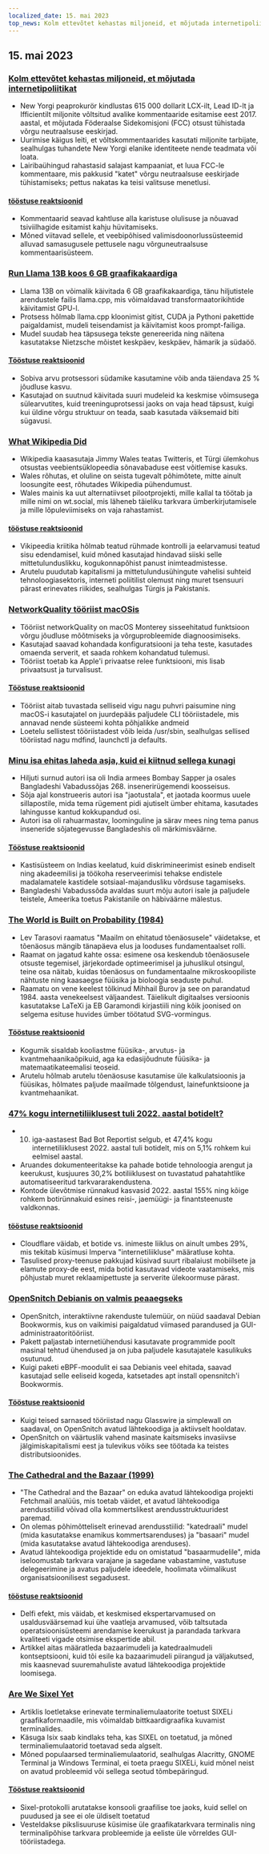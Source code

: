 ```yaml
---
localized_date: 15. mai 2023
top_news: Kolm ettevõtet kehastas miljoneid, et mõjutada internetipoliitikat
---
```




<CallToAction />

<Steps>

## 15. mai 2023

### [Kolm ettevõtet kehastas miljoneid, et mõjutada internetipoliitikat](https://ag.ny.gov/press-release/2023/attorney-general-james-secures-615000-companies-supplied-fake-comments-influence)

- New Yorgi peaprokurör kindlustas 615 000 dollarit LCX-ilt, Lead ID-lt ja Ifficientilt miljonite võltsitud avalike kommentaaride esitamise eest 2017. aastal, et mõjutada Föderaalse Sidekomisjoni (FCC) otsust tühistada võrgu neutraalsuse eeskirjad.
- Uurimise käigus leiti, et võltskommentaarides kasutati miljonite tarbijate, sealhulgas tuhandete New Yorgi elanike identiteete nende teadmata või loata.
- Lairibaühingud rahastasid salajast kampaaniat, et luua FCC-le kommentaare, mis pakkusid "katet" võrgu neutraalsuse eeskirjade tühistamiseks; pettus nakatas ka teisi valitsuse menetlusi.

#### [tööstuse reaktsioonid](http://news.ycombinator.com/item?id=35934504)

- Kommentaarid seavad kahtluse alla karistuse olulisuse ja nõuavad tsiviilhagide esitamist kahju hüvitamiseks.
- Mõned viitavad sellele, et veebipõhised valimisdoonorlussüsteemid alluvad samasugusele pettusele nagu võrguneutraalsuse kommentaarisüsteem.

### [Run Llama 13B koos 6 GB graafikakaardiga](https://gist.github.com/rain-1/8cc12b4b334052a21af8029aa9c4fafc)

- Llama 13B on võimalik käivitada 6 GB graafikakaardiga, tänu hiljutistele arendustele failis llama.cpp, mis võimaldavad transformaatorikihtide käivitamist GPU-l.
- Protsess hõlmab llama.cpp kloonimist gitist, CUDA ja Pythoni pakettide paigaldamist, mudeli teisendamist ja käivitamist koos prompt-failiga.
- Mudel suudab hea täpsusega tekste genereerida ning näitena kasutatakse Nietzsche mõistet keskpäev, keskpäev, hämarik ja südaöö.

#### [Tööstuse reaktsioonid](http://news.ycombinator.com/item?id=35937505)

- Sobiva arvu protsessori südamike kasutamine võib anda täiendava 25 % jõudluse kasvu.
- Kasutajad on suutnud käivitada suuri mudeleid ka keskmise võimsusega sülearvutites, kuid treeninguprotsessi jaoks on vaja head täpsust, kuigi kui üldine võrgu struktuur on teada, saab kasutada väiksemaid biti sügavusi.

### [What Wikipedia Did](https://twitter.com/jimmy_wales/status/1657494022741426180)

- Wikipedia kaasasutaja Jimmy Wales teatas Twitteris, et Türgi ülemkohus otsustas veebientsüklopeedia sõnavabaduse eest võitlemise kasuks.
- Wales rõhutas, et oluline on seista tugevalt põhimõtete, mitte ainult loosungite eest, rõhutades Wikipedia pühendumust.
- Wales mainis ka uut alternatiivset pilootprojekti, mille kallal ta töötab ja mille nimi on wt.social, mis läheneb täieliku tarkvara ümberkirjutamisele ja mille lõpuleviimiseks on vaja rahastamist.

#### [tööstuse reaktsioonid](http://news.ycombinator.com/item?id=35935714)

- Vikipeedia kriitika hõlmab teatud rühmade kontrolli ja eelarvamusi teatud sisu edendamisel, kuid mõned kasutajad hindavad siiski selle mittetulunduslikku, kogukonnapõhist panust inimteadmistesse.
- Arutelu puudutab kapitalismi ja mittetulundusühingute vahelisi suhteid tehnoloogiasektoris, interneti poliitilist olemust ning muret tsensuuri pärast erinevates riikides, sealhulgas Türgis ja Pakistanis.

### [NetworkQuality tööriist macOSis](https://cyberhost.uk/the-hidden-macos-speedtest-tool-networkquality/)

- Tööriist networkQuality on macOS Monterey sisseehitatud funktsioon võrgu jõudluse mõõtmiseks ja võrguprobleemide diagnoosimiseks.
- Kasutajad saavad kohandada konfiguratsiooni ja teha teste, kasutades omaenda serverit, et saada rohkem kohandatud tulemusi.
- Tööriist toetab ka Apple'i privaatse relee funktsiooni, mis lisab privaatsust ja turvalisust.

#### [Tööstuse reaktsioonid](http://news.ycombinator.com/item?id=35936999)

- Tööriist aitab tuvastada selliseid vigu nagu puhvri paisumine ning macOS-i kasutajatel on juurdepääs paljudele CLI tööriistadele, mis annavad nende süsteemi kohta põhjalikke andmeid
- Loetelu sellistest tööriistadest võib leida /usr/sbin, sealhulgas sellised tööriistad nagu mdfind, launchctl ja defaults.

### [Minu isa ehitas laheda asja, kuid ei kiitnud sellega kunagi](https://robotsinplainenglish.com/e/2023-04-23-aaba-obit.html)

- Hiljuti surnud autori isa oli India armees Bombay Sapper ja osales Bangladeshi Vabadussõjas 268. insenerirügemendi koosseisus.
- Sõja ajal konstrueeris autori isa "jaotustala", et jaotada koormus uuele sillapostile, mida tema rügement pidi ajutiselt ümber ehitama, kasutades lahingusse kantud kokkupandud osi.
- Autori isa oli rahuarmastav, loominguline ja särav mees ning tema panus inseneride sõjategevusse Bangladeshis oli märkimisväärne.

#### [Tööstuse reaktsioonid](http://news.ycombinator.com/item?id=35934903)

- Kastisüsteem on Indias keelatud, kuid diskrimineerimist esineb endiselt ning akadeemilisi ja töökoha reserveerimisi tehakse endistele madalamatele kastidele sotsiaal-majandusliku võrdsuse tagamiseks.
- Bangladeshi Vabadussõda avaldas suurt mõju autori isale ja paljudele teistele, Ameerika toetus Pakistanile on häbiväärne mälestus.

### [The World is Built on Probability (1984)](https://archive.org/details/lev-tarasov-the-world-is-built-on-probability-mir-2023)

- Lev Tarasovi raamatus "Maailm on ehitatud tõenäosusele" väidetakse, et tõenäosus mängib tänapäeva elus ja looduses fundamentaalset rolli.
- Raamat on jagatud kahte ossa: esimene osa keskendub tõenäosusele otsuste tegemisel, järjekordade optimeerimisel ja juhuslikul otsingul, teine osa näitab, kuidas tõenäosus on fundamentaalne mikroskoopiliste nähtuste ning kaasaegse füüsika ja bioloogia seaduste puhul.
- Raamatu on vene keelest tõlkinud Mihhail Burov ja see on parandatud 1984. aasta venekeelsest väljaandest. Täielikult digitaalses versioonis kasutatakse LaTeXi ja EB Garamondi kirjastiili ning kõik joonised on selgema esituse huvides ümber töötatud SVG-vormingus.

#### [Tööstuse reaktsioonid](http://news.ycombinator.com/item?id=35937375)

- Kogumik sisaldab kooliastme füüsika-, arvutus- ja kvantmehaanikaõpikuid, aga ka edasijõudnute füüsika- ja matemaatikateemalisi teoseid.
- Arutelu hõlmab arutelu tõenäosuse kasutamise üle kalkulatsioonis ja füüsikas, hõlmates paljude maailmade tõlgendust, lainefunktsioone ja kvantmehaanikat.

### [47% kogu internetiliiklusest tuli 2022. aastal botidelt?](https://www.securitymagazine.com/articles/99339-47-of-all-internet-traffic-came-from-bots-in-2022)

- 10. iga-aastasest Bad Bot Reportist selgub, et 47,4% kogu internetiliiklusest 2022. aastal tuli botidelt, mis on 5,1% rohkem kui eelmisel aastal.
- Aruandes dokumenteeritakse ka pahade botide tehnoloogia arengut ja keerukust, kusjuures 30,2% botiliiklusest on tuvastatud pahatahtlike automatiseeritud tarkvararakendustena.
- Kontode ülevõtmise rünnakud kasvasid 2022. aastal 155% ning kõige rohkem botirünnakuid esines reisi-, jaemüügi- ja finantsteenuste valdkonnas.

#### [tööstuse reaktsioonid](http://news.ycombinator.com/item?id=35938433)

- Cloudflare väidab, et botide vs. inimeste liiklus on ainult umbes 29%, mis tekitab küsimusi Imperva "internetiliikluse" määratluse kohta.
- Tasulised proxy-teenuse pakkujad küsivad suurt ribalaiust mobiilsete ja elamute proxy-de eest, mida botid kasutavad videote vaatamiseks, mis põhjustab muret reklaamipettuste ja serverite ülekoormuse pärast.

### [OpenSnitch Debianis on valmis peaaegseks](https://people.skolelinux.org/pere/blog/OpenSnitch_in_Debian_ready_for_prime_time.html)

- OpenSnitch, interaktiivne rakenduste tulemüür, on nüüd saadaval Debian Bookwormis, kus on vaikimisi paigaldatud viimased parandused ja GUI-administraatoritööriist.
- Pakett paljastab internetiühendusi kasutavate programmide poolt masinal tehtud ühendused ja on juba paljudele kasutajatele kasulikuks osutunud.
- Kuigi paketi eBPF-moodulit ei saa Debianis veel ehitada, saavad kasutajad selle eeliseid kogeda, katsetades apt install opensnitch'i Bookwormis.

#### [Tööstuse reaktsioonid](http://news.ycombinator.com/item?id=35936044)

- Kuigi teised sarnased tööriistad nagu Glasswire ja simplewall on saadaval, on OpenSnitch avatud lähtekoodiga ja aktiivselt hooldatav.
- OpenSnitch on väärtuslik vahend masinate kaitsmiseks invasiivse jälgimiskapitalismi eest ja tulevikus võiks see töötada ka teistes distributsioonides.

### [The Cathedral and the Bazaar (1999)](http://www.catb.org/~esr/writings/cathedral-bazaar/cathedral-bazaar/)

- "The Cathedral and the Bazaar" on eduka avatud lähtekoodiga projekti Fetchmail analüüs, mis toetab väidet, et avatud lähtekoodiga arendusstiilid võivad olla kommertslikest arendusstruktuuridest paremad.
- On olemas põhimõtteliselt erinevad arendusstiilid: "katedraali" mudel (mida kasutatakse enamikus kommertsarenduses) ja "basaari" mudel (mida kasutatakse avatud lähtekoodiga arenduses).
- Avatud lähtekoodiga projektide edu on omistatud "basaarmudelile", mida iseloomustab tarkvara varajane ja sagedane vabastamine, vastutuse delegeerimine ja avatus paljudele ideedele, hoolimata võimalikust organisatsioonilisest segadusest.

#### [tööstuse reaktsioonid](http://news.ycombinator.com/item?id=35939383)

- Delfi efekt, mis väidab, et keskmised ekspertarvamused on usaldusväärsemad kui ühe vaatleja arvamused, võib taltsutada operatsioonisüsteemi arendamise keerukust ja parandada tarkvara kvaliteeti vigade otsimise ekspertide abil.
- Artikkel aitas määratleda bazaarimudeli ja katedraalmudeli kontseptsiooni, kuid tõi esile ka bazaarimudeli piirangud ja väljakutsed, mis kaasnevad suuremahuliste avatud lähtekoodiga projektide loomisega.

### [Are We Sixel Yet](https://www.arewesixelyet.com/)

- Artiklis loetletakse erinevate terminaliemulaatorite toetust SIXELi graafikaformaadile, mis võimaldab bittkaardigraafika kuvamist terminalides.
- Käsuga lsix saab kindlaks teha, kas SIXEL on toetatud, ja mõned terminaliemulaatorid toetavad seda algselt.
- Mõned populaarsed terminaliemulaatorid, sealhulgas Alacritty, GNOME Terminal ja Windows Terminal, ei toeta praegu SIXELi, kuid mõnel neist on avatud probleemid või sellega seotud tõmbepäringud.

#### [Tööstuse reaktsioonid](http://news.ycombinator.com/item?id=35936331)

- Sixel-protokolli arutatakse konsooli graafilise toe jaoks, kuid sellel on puudused ja see ei ole üldiselt toetatud
- Vesteldakse pikslisuuruse küsimise üle graafikatarkvara terminalis ning terminalipõhise tarkvara probleemide ja eeliste üle võrreldes GUI-tööriistadega.

</Steps>
